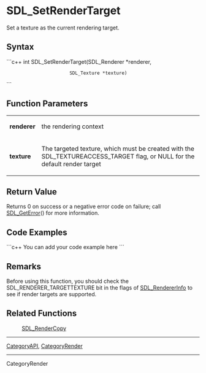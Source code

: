 <!-- pragma section-numbers off -->
<!-- pragma disable-camelcase -->

= SDL_SetRenderTarget =
Set a texture as the current rendering target.


== Syntax ==
```c++
int SDL_SetRenderTarget(SDL_Renderer *renderer,
                        SDL_Texture *texture)
```

== Function Parameters ==
{|
|'''renderer'''
|the rendering context
|-
|'''texture'''
|The targeted texture, which must be created with the SDL_TEXTUREACCESS_TARGET flag, or NULL for the default render target
|}


== Return Value ==
Returns 0 on success or a negative error code on failure; call [[SDL_GetError]]() for more information.

== Code Examples ==
```c++
You can add your code example here
```

== Remarks ==
Before using this function, you should check the SDL_RENDERER_TARGETTEXTURE bit in the flags of [[SDL_RendererInfo]] to see if render targets are supported.

== Related Functions ==
:[[SDL_RenderCopy]]

----
[[CategoryAPI]], [[CategoryRender]]
----
CategoryRender

